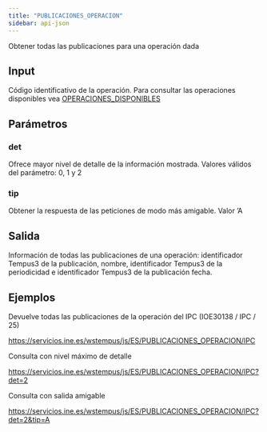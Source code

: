 ```yaml
---
title: "PUBLICACIONES_OPERACION"
sidebar: api-json
---
```


Obtener todas las publicaciones para una operación dada

## Input

Código identificativo de la operación. Para consultar las operaciones disponibles vea [OPERACIONES_DISPONIBLES](operaciones_disponibles.html)

## Parámetros

### **det**

Ofrece mayor nivel de detalle de la información mostrada. Valores válidos del parámetro: 0, 1 y 2

### **tip**

Obtener la respuesta de las peticiones de modo más amigable. Valor ‘A

## Salida

Información de todas las publicaciones de una operación: identificador Tempus3 de la publicación, nombre, identificador Tempus3 de la periodicidad e identificador Tempus3 de la publicación fecha.

## Ejemplos

Devuelve todas las publicaciones de la operación del IPC (IOE30138 / IPC / 25)

<https://servicios.ine.es/wstempus/js/ES/PUBLICACIONES_OPERACION/IPC>

Consulta con nivel máximo de detalle

<https://servicios.ine.es/wstempus/js/ES/PUBLICACIONES_OPERACION/IPC?det=2>

Consulta con salida amigable

<https://servicios.ine.es/wstempus/js/ES/PUBLICACIONES_OPERACION/IPC?det=2&tip=A>
